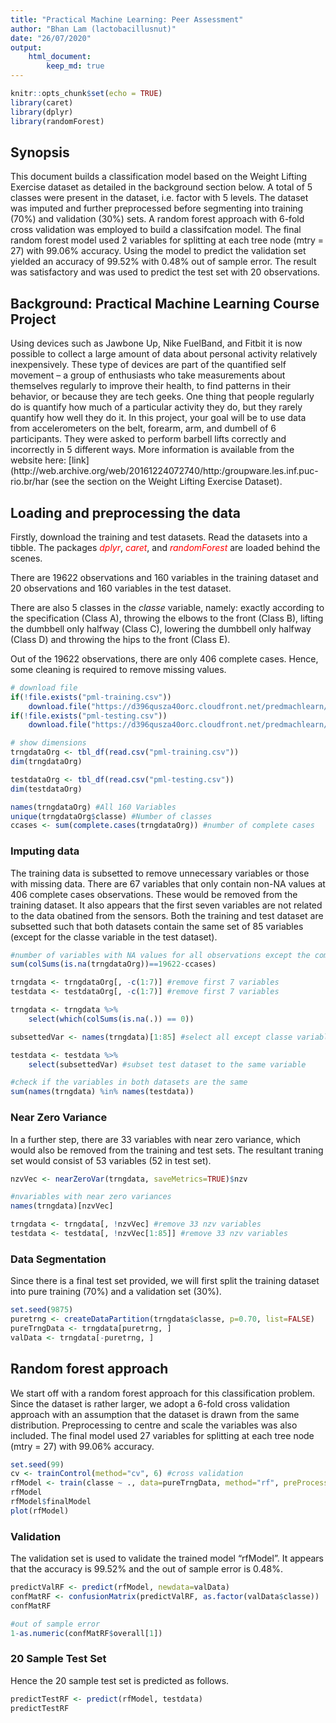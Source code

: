 ```yaml
---
title: "Practical Machine Learning: Peer Assessment"
author: "Bhan Lam (lactobacillusnut)"
date: "26/07/2020"
output: 
    html_document:
        keep_md: true
---
```


```r
knitr::opts_chunk$set(echo = TRUE)
library(caret)
library(dplyr)
library(randomForest)
```

## Synopsis

This document builds a classification model based on the Weight Lifting Exercise dataset as detailed in the background section below. A total of 5 classes were present in the dataset, i.e. factor with 5 levels. The dataset was imputed and further preprocessed before segmenting into training (70%) and validation (30%) sets. A random forest approach with 6-fold cross validation was employed to build a classifcation model. The final random forest model used 2 variables for splitting at each tree node (mtry = 27) with 99.06% accuracy. Using the model to predict the validation set yielded an accuracy of 99.52% with 0.48% out of sample error. The result was satisfactory and was used to predict the test set with 20 observations. 

## Background: Practical Machine Learning Course Project

Using devices such as Jawbone Up, Nike FuelBand, and Fitbit it is now possible to collect a large amount of data about personal activity relatively inexpensively. These type of devices are part of the quantified self movement – a group of enthusiasts who take measurements about themselves regularly to improve their health, to find patterns in their behavior, or because they are tech geeks. One thing that people regularly do is quantify how much of a particular activity they do, but they rarely quantify how well they do it. In this project, your goal will be to use data from accelerometers on the belt, forearm, arm, and dumbell of 6 participants. They were asked to perform barbell lifts correctly and incorrectly in 5 different ways. More information is available from the website here: [link](http://web.archive.org/web/20161224072740/http:/groupware.les.inf.puc-rio.br/har (see the section on the Weight Lifting Exercise Dataset).

## Loading and preprocessing the data

Firstly, download the training and test datasets. Read the datasets into a tibble. The packages <span style="color: red;">*dplyr*</span>, <span style="color: red;">*caret*</span>, and <span style="color: red;">*randomForest*</span> are loaded behind the scenes. 

There are 19622 observations and 160 variables in the training dataset and 20 observations and 160 variables in the test dataset.

There are also 5 classes in the *classe* variable, namely: exactly according to the specification (Class A), throwing the elbows to the front (Class B), lifting the dumbbell only halfway (Class C), lowering the dumbbell only halfway (Class D) and throwing the hips to the front (Class E).

Out of the 19622 observations, there are only 406 complete cases. Hence, some cleaning is required to remove missing values.

```r

# download file
if(!file.exists("pml-training.csv")) 
    download.file("https://d396qusza40orc.cloudfront.net/predmachlearn/pml-training.csv","pml-training.csv")
if(!file.exists("pml-testing.csv")) 
    download.file("https://d396qusza40orc.cloudfront.net/predmachlearn/pml-testing.csv","pml-testing.csv")

# show dimensions
trngdataOrg <- tbl_df(read.csv("pml-training.csv")) 
dim(trngdataOrg)

testdataOrg <- tbl_df(read.csv("pml-testing.csv")) 
dim(testdataOrg)

names(trngdataOrg) #All 160 Variables
unique(trngdataOrg$classe) #Number of classes
ccases <- sum(complete.cases(trngdataOrg)) #number of complete cases
```

### Imputing data

The training data is subsetted to remove unnecessary variables or those with missing data. There are 67 variables that only contain non-NA values at 406 complete cases observations. These would be removed from the training dataset. It also appears that the first seven variables are not related to the data obatined from the sensors. Both the training and test dataset are subsetted such that both datasets contain the same set of 85 variables (except for the classe variable in the test dataset).

```r

#number of variables with NA values for all observations except the complete cases
sum(colSums(is.na(trngdataOrg))==19622-ccases) 

trngdata <- trngdataOrg[, -c(1:7)] #remove first 7 variables
testdata <- testdataOrg[, -c(1:7)] #remove first 7 variables

trngdata <- trngdata %>%
    select(which(colSums(is.na(.)) == 0))

subsettedVar <- names(trngdata)[1:85] #select all except classe variable

testdata <- testdata %>%
    select(subsettedVar) #subset test dataset to the same variable 

#check if the variables in both datasets are the same
sum(names(trngdata) %in% names(testdata))

```

### Near Zero Variance

In a further step, there are 33 variables with near zero variance, which would also be removed from the training and test sets. The resultant traning set would consist of 53 variables (52 in test set).

```r

nzvVec <- nearZeroVar(trngdata, saveMetrics=TRUE)$nzv

#nvariables with near zero variances
names(trngdata)[nzvVec]

trngdata <- trngdata[, !nzvVec] #remove 33 nzv variables
testdata <- testdata[, !nzvVec[1:85]] #remove 33 nzv variables

```

### Data Segmentation

Since there is a final test set provided, we will first split the training dataset into pure training (70%) and a validation set (30%).

```r

set.seed(9875)
puretrng <- createDataPartition(trngdata$classe, p=0.70, list=FALSE)
pureTrngData <- trngdata[puretrng, ]
valData <- trngdata[-puretrng, ]
```

## Random forest approach

We start off with a random forest approach for this classification problem. Since the dataset is rather larger, we adopt a 6-fold cross validation approach with an assumption that the dataset is drawn from the same distribution. Preprocessing to centre and scale the variables was also included. The final model used 27 variables for splitting at each tree node (mtry = 27) with 99.06% accuracy.

```r
set.seed(99)
cv <- trainControl(method="cv", 6) #cross validation
rfModel <- train(classe ~ ., data=pureTrngData, method="rf", preProcess=c("center", "scale"), trControl=cv, ntree=250)
rfModel
rfModel$finalModel
plot(rfModel)
```

### Validation

The validation set is used to validate the trained model "rfModel". It appears that the accuracy is 99.52% and the out of sample error is 0.48%.

```r
predictValRF <- predict(rfModel, newdata=valData)
confMatRF <- confusionMatrix(predictValRF, as.factor(valData$classe))
confMatRF

#out of sample error
1-as.numeric(confMatRF$overall[1])

```

### 20 Sample Test Set

Hence the 20 sample test set is predicted as follows.

```r
predictTestRF <- predict(rfModel, testdata)
predictTestRF

```

